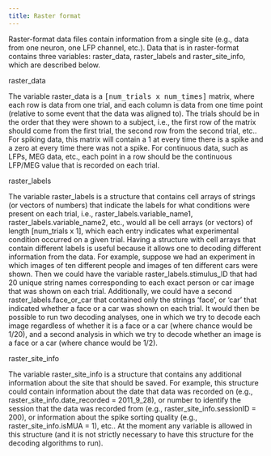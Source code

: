 ---
title: Raster format
---

<p class="ethan_opening_paragraph" style="padding-bottom: 0% !important;"> Raster-format data files contain information from a single site (e.g., data from one neuron, one LFP channel, etc.). Data that is in raster-format contains three variables: raster_data, raster_labels and raster_site_info, which are described below.


<p class="ethan_bold_method">raster_data</p>
<p class="ethan_method_explanation">The variable raster_data is a <tt>[num_trials x num_times]</tt> matrix, where each row is data from one trial, and each column is data from one time point (relative to some event that the data was aligned to). The trials should be in the order that they were shown to a subject, i.e., the first row of the matrix should come from the first trial, the second row from the second trial, etc.. For spiking data, this matrix will contain a 1 at every time there is a spike and a zero at every time there was not a spike. For continuous data, such as LFPs, MEG data, etc., each point in a row should be the continuous LFP/MEG value that is recorded on each trial.</p>
<p class="ethan_bold_method">raster_labels</p>
<p class="ethan_method_explanation">The variable raster_labels is a structure that contains cell arrays of strings (or vectors of numbers) that indicate the labels for what conditions were present on each trial, i.e., raster_labels.variable_name1, raster_labels.variable_name2, etc., would all be cell arrays (or vectors) of length [num_trials x 1], which each entry indicates what experimental condition occurred on a given trial. Having a structure with cell arrays that contain different labels is useful because it allows one to decoding different information from the data. For example, suppose we had an experiment in which images of ten different people and images of ten different cars were shown. Then we could have the variable raster_labels.stimulus_ID that had 20 unique string names corresponding to each exact person or car image that was shown on each trial. Additionally, we could have a second raster_labels.face_or_car that contained only the strings 'face', or 'car' that indicated whether a face or a car was shown on each trial. It would then be possible to run two decoding analyses, one in which we try to decode each image regardless of whether it is a face or a car (where chance would be 1/20), and a second analysis in which we try to decode whether an image is a face or a car (where chance would be 1/2). </p>
<p class="ethan_bold_method">raster_site_info</p>
<p class="ethan_method_explanation">The variable raster_site_info is a structure that contains any additional information about the site that should be saved. For example, this structure could contain information about the date that data was recorded on (e.g., raster_site_info.date_recorded = 2011_9_28), or number to identify the session that the data was recorded from (e.g., raster_site_info.sessionID = 200), or information about the spike sorting quality (e.g., raster_site_info.isMUA = 1), etc.. At the moment any variable is allowed in this structure (and it is not strictly necessary to have this structure for the decoding algorithms to run). </p>


